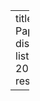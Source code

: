 ---
title: "Research Paper"
site: distill::distill_website
listing: 
  posts:
    - 2021-04-25-researchpaper
    

---